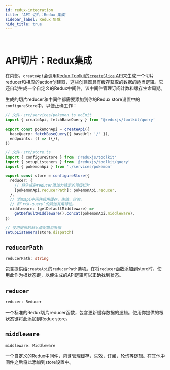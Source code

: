 ```yaml
---
id: redux-integration
title: 'API 切片：Redux 集成'
sidebar_label: Redux 集成
hide_title: true
---
```


&nbsp;

# API切片：Redux集成

在内部，`createApi`会调用[Redux Toolkit的`createSlice` API](https://ouweiya.github.io/redux-toolkit-zh/api/createSlice)来生成一个切片reducer和相应的action创建器，这些创建器具有缓存获取的数据的适当逻辑。它还自动生成一个自定义的Redux中间件，该中间件管理订阅计数和缓存生命周期。

生成的切片reducer和中间件都需要添加到你的Redux store设置中的`configureStore`中，以便正确工作：

```ts title="src/store.ts"
// 文件：src/services/pokemon.ts noEmit
import { createApi, fetchBaseQuery } from '@reduxjs/toolkit/query'

export const pokemonApi = createApi({
  baseQuery: fetchBaseQuery({ baseUrl: '/' }),
  endpoints: () => ({}),
})

// 文件：src/store.ts
import { configureStore } from '@reduxjs/toolkit'
import { setupListeners } from '@reduxjs/toolkit/query'
import { pokemonApi } from './services/pokemon'

export const store = configureStore({
  reducer: {
    // 将生成的reducer添加为特定的顶级切片
    [pokemonApi.reducerPath]: pokemonApi.reducer,
  },
  // 添加api中间件启用缓存，失效，轮询，
  // 和`rtk-query`的其他有用特性。
  middleware: (getDefaultMiddleware) =>
    getDefaultMiddleware().concat(pokemonApi.middleware),
})

// 使用提供的默认值配置监听器
setupListeners(store.dispatch)
```

## `reducerPath`

```ts no-transpile
reducerPath: string
```

包含提供给`createApi`的`reducerPath`选项。在将`reducer`函数添加到store时，使用此作为根状态键，以便生成的API逻辑可以正确找到状态。

## `reducer`

```ts no-transpile
reducer: Reducer
```

一个标准的Redux切片reducer函数，包含更新缓存数据的逻辑。使用你提供的根状态键将此添加到Redux store。

## `middleware`

```ts no-transpile
middleware: Middleware
```

一个自定义的Redux中间件，包含管理缓存，失效，订阅，轮询等逻辑。在其他中间件之后将此添加到store设置中。
